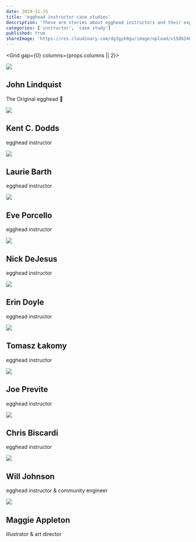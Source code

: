 ```yaml
---
date: 2019-11-15
title: 'egghead instructor case studies'
description: 'These are stories about egghead instructors and their exprience teaching on egghead.'
categories: ['instructor', 'case study']
published: true
shareImage: 'https://res.cloudinary.com/dg3gyk0gu/image/upload/v1586248100/og-image-assets/case-studies.png'
---
```



<Grid gap={0} columns={props.columns || 2}>

<Card variant="primary" href="/instructor/case-studies/john-lindquist">
<img src={John} />
<div>

## John Lindquist

The Original egghead 🥚

</div>
</Card>

<Card variant="primary" href="/instructor/case-studies/kent-c-dodds">
<img src={Kent} />
<div>

## Kent C. Dodds

egghead instructor

</div>
</Card>

<Card variant="primary" href="/instructor/case-studies/laurie-barth">
<img src={Laurie} />
<div>

## Laurie Barth

egghead instructor

</div>
</Card>

<Card variant="primary" href="/instructor/case-studies/eve-porcello">
<img src={Eve} />
<div>

## Eve Porcello

egghead instructor

</div>
</Card>

<Card variant="primary" href="/instructor/case-studies/nick-dejesus">
<img src={Nick} />
<div>

## Nick DeJesus

egghead instructor

</div>
</Card>

<Card variant="primary" href="/instructor/case-studies/erin-doyle">
<img src={Erin} />
<div>

## Erin Doyle

egghead instructor

</div>
</Card>

<Card variant="primary" href="/instructor/case-studies/tomasz-lakomy">
<img src={Tomasz} />
<div>

## Tomasz Łakomy

egghead instructor

</div>
</Card>

<Card variant="primary" href="/instructor/case-studies/joe-previte">
<img src={Joe} />
<div>

## Joe Previte

egghead instructor

</div>
</Card>

<Card variant="primary" href="/instructor/case-studies/chris-biscardi">
<img src={Chris} />
<div>

## Chris Biscardi

egghead instructor

</div>
</Card>
<Card variant="primary" href="/instructor/case-studies/will-johnson">
<img src={Will} />
<div>

## Will Johnson

egghead instructor & community engineer

</div>
</Card>

<Card variant="primary" href="/instructor/case-studies/maggie-appleton">
<img src={Maggie} />
<div>

## Maggie Appleton

illustrator & art director

</div>
</Card>

</Grid>
